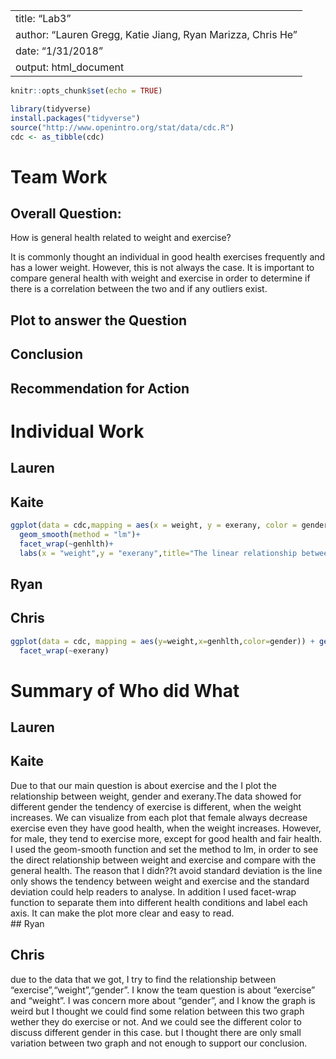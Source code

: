 
---
title: "Lab3"
author: "Lauren Gregg, Katie Jiang, Ryan Marizza, Chris He"
date: "1/31/2018"
output: html_document
---


```r
knitr::opts_chunk$set(echo = TRUE)

library(tidyverse)
install.packages("tidyverse")
source("http://www.openintro.org/stat/data/cdc.R")
cdc <- as_tibble(cdc)
```

# Team Work

## Overall Question:
How is general health related to weight and exercise?

It is commonly thought an individual in good health exercises frequently and has a lower weight. However, this is not always the case. It is important to compare general health with weight and exercise in order to determine if there is a correlation between the two and if any outliers exist.

## Plot to answer the Question

## Conclusion

## Recommendation for Action

# Individual Work

## Lauren

## Kaite
```r

ggplot(data = cdc,mapping = aes(x = weight, y = exerany, color = gender))+
  geom_smooth(method = "lm")+
  facet_wrap(~genhlth)+
  labs(x = "weight",y = "exerany",title="The linear relationship between weight, gender and exerany")

```


## Ryan

## Chris
```r
ggplot(data = cdc, mapping = aes(y=weight,x=genhlth,color=gender)) + geom_point() +
  facet_wrap(~exerany)
```



# Summary of Who did What

## Lauren


## Kaite
  Due to that our main question is about exercise and the I plot the relationship between weight, gender and exerany.The data showed for different gender the tendency of exercise is different, when the weight increases. We can visualize from each plot that female always decrease exercise even they have good health, when the weight increases. However, for male, they tend to exercise more, except for good health and fair health. I used the geom-smooth function and set the method to lm, in order to see the direct relationship between weight and exercise and compare with the general health. The reason that I didn??t avoid standard deviation is the line only shows the tendency between weight and exercise and the standard deviation could help readers to analyse. In addition I used facet-wrap function to separate them into different health conditions and label each axis. It can make the plot more clear and easy to read.  
## Ryan

## Chris

due to the data that we got, I try to find the relationship between "exercise","weight","gender". I know the team question is about "exercise" and "weight". I was concern more about "gender", and I know the graph is weird but I thought we could find some relation between this two graph wether they do exercise or not. And we could see the different color to discuss different gender in this case. but I thought there are only small variation between two graph and not enough to support our conclusion.  

